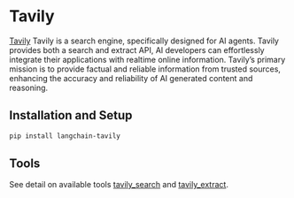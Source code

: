 # Tavily

[Tavily](https://tavily.com) Tavily is a search engine, specifically designed for AI agents.
Tavily provides both a search and extract API, AI developers can effortlessly integrate their 
applications with realtime online information. Tavily’s primary mission is to provide factual 
and reliable information from trusted sources, enhancing the accuracy and reliability of AI 
generated content and reasoning.

## Installation and Setup

```bash
pip install langchain-tavily
```

## Tools

See detail on available tools [tavily_search](/docs/integrations/tools/tavily_search)
and [tavily_extract](/docs/integrations/tools/tavily_extract).
